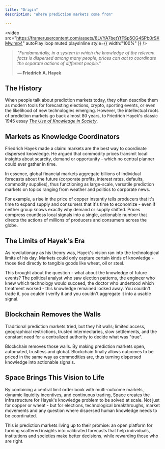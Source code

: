 ```yaml
---
title: "Origin"
description: "Where prediction markets come from"

---
```


<video src="https://framerusercontent.com/assets/8LVYA7betYfFSp5OG4SPb0rSXMw.mp4" autoPlay loop muted playsInline style={{ width:"100%" }} />

> _"Fundamentally, in a system in which the knowledge of the relevant facts is dispersed among many people, prices can act to coordinate the separate actions of different people."_  
>
> **— Friedrich A. Hayek**

## The History

When people talk about prediction markets today, they often describe them as modern tools for forecasting elections, crypto, sporting events, or even the likelihood of new technologies emerging. However, the intellectual roots of prediction markets go back almost 80 years, to Friedrich Hayek's classic 1945 essay [_The Use of Knowledge in Society_](https://www.aeaweb.org/aer/top20/35.4.519-530.pdf).

## Markets as Knowledge Coordinators

Friedrich Hayek made a claim: markets are the best way to coordinate dispersed knowledge. He argued that commodity prices transmit local insights about scarcity, demand or opportunity - which no central planner could ever gather in time.

In essence, global financial markets aggregate billions of individual forecasts about the future (corporate profits, interest rates, defaults, commodity supplies), thus functioning as large-scale, versatile prediction markets on topics ranging from weather and politics to corporate news.

For example, a rise in the price of copper instantly tells producers that it's time to expand supply and consumers that it's time to economize - even if neither group knows exactly why demand or supply shifted. Prices compress countless local signals into a single, actionable number that directs the actions of millions of producers and consumers across the globe.

## The Limits of Hayek's Era

As revolutionary as his theory was, Hayek's vision ran into the technological limits of his day. Markets could only capture certain kinds of knowledge - those tied directly to tangible goods like wheat, oil or steel.

This brought about the question - what about the knowledge of future events? The political analyst who saw election patterns, the engineer who knew which technology would succeed, the doctor who undertood which treatment worked - this knowledge remained locked away. You couldn't trade it, you couldn't verify it and you couldn't aggregate it into a usable signal.

## Blockchain Removes the Walls

Traditional prediction markets tried, but they hit walls; limited access, geographical restrictions, trusted intermediaries, slow settlements, and the constant need for a centralized authority to decide what was "true".

Blockchain removes those walls. By making prediction markets open, automated, trustless and global. Blockchain finally allows outcomes to be priced in the same way as commodities are, thus turning dispersed knowledge into actionable signals.

## Space Brings This Vision to Life

By combining a central limit order book with multi-outcome markets, dynamic liquidity incentives, and continuous trading, Space creates the infrastructure for Hayek's knowledge problem to be solved at scale. Not just for copper or wheat - but for elections, technological breakthroughs, market movements and any question where dispersed human knowledge needs to be coordinated.

This is prediction markets living up to their promise: an open platform for turning scattered insights into calibrated forecasts that help individuals, institutions and societies make better decisions, while rewarding those who are right.